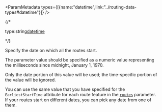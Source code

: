 
<ParamMetadata types={[{name:"datetime",link:"../routing-data-types#datetime"}]} />

{/* <p class="space-x-2"><span class="font-sm text-color-3">type:string</span><a class="font-sm text-color-3" href="../routing-data-types#datetime">datetime</a></p> */}

Specify the date on which all the routes start.

The parameter value should be specified as a numeric value representing the milliseconds since midnight, January 1, 1970.

Only the date portion of this value will be used; the time-specific portion of the value will be ignored.

You can use the same value that you have specified for the `EarliestStartTime` attribute for each route feature in the [`routes`](#routes) parameter. If your routes start on different dates, you can pick any date from one of them.